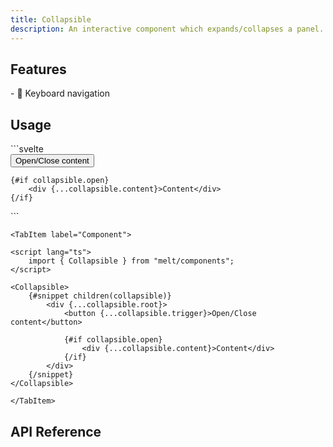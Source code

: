 ```yaml
---
title: Collapsible
description: An interactive component which expands/collapses a panel.
---
```


<Preview client:load />

## Features

<Features>
- 🎹 Keyboard navigation
</Features>

## Usage

<Tabs>
	<TabItem label="Builder">
```svelte
<script lang="ts">
	import { Collapsible } from "melt";

	const collapsible = new Collapsible();
</script>

<div {...collapsible.root}>
    <button {...collapsible.trigger}>Open/Close content</button>

    {#if collapsible.open}
        <div {...collapsible.content}>Content</div>
    {/if}
</div>
```
	</TabItem>

	<TabItem label="Component">
```svelte
<script lang="ts">
	import { Collapsible } from "melt/components";
</script>

<Collapsible>
    {#snippet children(collapsible)}
        <div {...collapsible.root}>
            <button {...collapsible.trigger}>Open/Close content</button>
            
            {#if collapsible.open}
                <div {...collapsible.content}>Content</div>
            {/if}
        </div>
    {/snippet}
</Collapsible>
```
	</TabItem>
</Tabs>

## API Reference

<ApiTable entry="Collapsible" />
